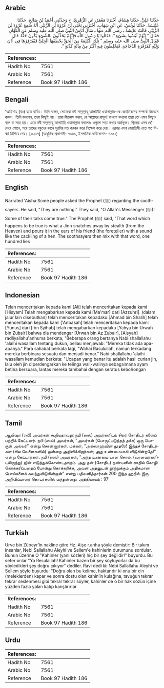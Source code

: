## Arabic


<div dir="rtl" lang="ar" style={{fontSize:'larger',backgroundColor:'#f8f9fa',padding:20}}>
حَدَّثَنَا عَلِيٌّ، حَدَّثَنَا هِشَامٌ، أَخْبَرَنَا مَعْمَرٌ، عَنِ الزُّهْرِيِّ، ح وَحَدَّثَنِي أَحْمَدُ بْنُ صَالِحٍ، حَدَّثَنَا عَنْبَسَةُ، حَدَّثَنَا يُونُسُ، عَنِ ابْنِ شِهَابٍ، أَخْبَرَنِي يَحْيَى بْنُ عُرْوَةَ بْنِ الزُّبَيْرِ، أَنَّهُ سَمِعَ عُرْوَةَ بْنَ الزُّبَيْرِ، قَالَتْ عَائِشَةُ ـ رضى الله عنها ـ سَأَلَ أُنَاسٌ النَّبِيَّ صلى الله عليه وسلم عَنِ الْكُهَّانِ فَقَالَ ‏"‏ إِنَّهُمْ لَيْسُوا بِشَىْءٍ ‏"‏‏.‏ فَقَالُوا يَا رَسُولَ اللَّهِ فَإِنَّهُمْ يُحَدِّثُونَ بِالشَّىْءِ يَكُونُ حَقًّا‏.‏ قَالَ فَقَالَ النَّبِيُّ صلى الله عليه وسلم ‏"‏ تِلْكَ الْكَلِمَةُ مِنَ الْحَقِّ يَخْطَفُهَا الْجِنِّيُّ فَيُقَرْقِرُهَا فِي أُذُنِ وَلِيِّهِ كَقَرْقَرَةِ الدَّجَاجَةِ، فَيَخْلِطُونَ فِيهِ أَكْثَرَ مِنْ مِائَةِ كَذْبَةٍ ‏"‏‏.‏
</div>
<div style={{backgroundColor:'#f8f9fa',padding:20, marginBottom: 10}}><table> <thead> <tr> <th>References:</th> <th></th> </tr> </thead> <tbody><tr><td>Hadith No</td><td>7561</td></tr><tr><td>Arabic No</td><td>7561</td></tr><tr><td>Reference</td><td>Book 97 Hadith 186</td></tr></tbody></table></div>

## Bengali


<div dir="ltr" lang="bn" style={{fontSize:'larger',backgroundColor:'#f8f9fa',padding:20}}>
‘আয়িশাহ (রাঃ) হতে বর্ণিত। তিনি বলেন, লোকেরা নবী সাল্লাল্লাহু আলাইহি ওয়াসাল্লাম-কে জ্যোতিষদের সম্পর্কে জিজ্ঞেস করল। তিনি বললেন, তারা কিছুই নয়। তারা জিজ্ঞেস করল, হে আল্লাহর রাসূল! কখনো কখনো তারা তো এমন কিছুও বলে যা সত্য হয়। এতে নবী সাল্লাল্লাহু আলাইহি ওয়াসাল্লাম বললেনঃ ওগুলো সত্য কথার অর্ন্তভূক্ত। জ্বিনেরা এসব ছোঁ মেরে শোনে, পরে তাদের বন্ধুদের কানে মুরগির মত করকর করে নিক্ষেপ করে দেয়। এরপর এসব জ্যোতিষী এতে শত মিথ্যা মিশিয়ে দেয়। [৩২১৭] (আধুনিক প্রকাশনী- ৭০৪০, ইসলামিক ফাউন্ডেশন- ৭০৫১)
</div>
<div style={{backgroundColor:'#f8f9fa',padding:20, marginBottom: 10}}><table> <thead> <tr> <th>References:</th> <th></th> </tr> </thead> <tbody><tr><td>Hadith No</td><td>7561</td></tr><tr><td>Arabic No</td><td>7561</td></tr><tr><td>Reference</td><td>Book 97 Hadith 186</td></tr></tbody></table></div>

## English


<div dir="ltr" lang="en" style={{fontSize:'larger',backgroundColor:'#f8f9fa',padding:20}}>
Narrated 'Aisha:Some people asked the Prophet (ﷺ) regarding the soothsayers. He said, "They are nothing." They said, "O Allah's Messenger (ﷺ)! Some of their talks come true." The Prophet (ﷺ) said, "That word which happens to be true is what a Jinn snatches away by stealth (from the Heaven) and pours it in the ears of his friend (the foreteller) with a sound like the cackling of a hen. The soothsayers then mix with that word, one hundred lies
</div>
<div style={{backgroundColor:'#f8f9fa',padding:20, marginBottom: 10}}><table> <thead> <tr> <th>References:</th> <th></th> </tr> </thead> <tbody><tr><td>Hadith No</td><td>7561</td></tr><tr><td>Arabic No</td><td>7561</td></tr><tr><td>Reference</td><td>Book 97 Hadith 186</td></tr></tbody></table></div>

## Indonesian


<div dir="ltr" lang="id" style={{fontSize:'larger',backgroundColor:'#f8f9fa',padding:20}}>
Telah menceritakan kepada kami [Ali] telah menceritakan kepada kami [Hisyam] Telah mengabarkan kepada kami [Ma'mar] dari [Azzuhri]. (dalam jalur lain disebutkan) telah menceritakan kepadaku [Ahmad bin Shalih] telah menceritakan kepada kami ['Anbasah] telah menceritakan kepada kami [Yunus] dari [Ibn Syihab] telah mengabarkan kepadaku [Yahya bin Urwah bin Zubair] bahwa dia mendengar [Urwah bin Az Zubair], [Aisyah] radliyallahu'anhuma berkata, "Beberapa orang bertanya Nabi shallallahu 'alaihi wasallam tentang dukun, beliau menjawab: "Mereka tidak ada apa-apanya." Para sahabat berkata lagi, "Wahai Rasulullah, namun terkadang mereka berbicara sesuatu dan menjadi benar." Nabi shallallahu 'alaihi wasallam kemudian berkata: "Ucapan yang benar itu adalah hasil curian jin, lalu oleh jin diperdengarkan ke telinga wali-walinya sebagaimana ayam betina bersuara, lantas mereka tambahai dengan seratus kebohongan
</div>
<div style={{backgroundColor:'#f8f9fa',padding:20, marginBottom: 10}}><table> <thead> <tr> <th>References:</th> <th></th> </tr> </thead> <tbody><tr><td>Hadith No</td><td>7561</td></tr><tr><td>Arabic No</td><td>7561</td></tr><tr><td>Reference</td><td>Book 97 Hadith 186</td></tr></tbody></table></div>

## Tamil


<div dir="ltr" lang="ta" style={{fontSize:'larger',backgroundColor:'#f8f9fa',padding:20}}>
ஆயிஷா (ரலி) அவர்கள் கூறியதாவது: நபி (ஸல்) அவர்களிடம் சிலர் சோதிடர் களைப் பற்றிக் கேட்டனர். நபி (ஸல்) அவர்கள், “அவர்கள் (பொருட்படுத்தத் தக்க) ஒரு பொருள் அல்லர்” என்று சொன்னார்கள். மக்கள், “அல்லாஹ்வின் தூதரே! இந்தச் சோதிடர்கள் (சில வேளைகளில்) ஒன்றை அறிவிக்கிறார்கள்; அது உண்மையாகி விடுகின்றதே!” என்று கேட்டார்கள். நபி (ஸல்) அவர்கள், “அந்த உண்மை யான சொல், (வானவர்களிடமிருந்து) ஜின் எடுத்துக்கொண்டதாகும். அது தன் (சோதிட) நண்பனின் காதில் கோழி கொக்கரிப்பதைப் போன்று கொக்கரிக்க, அவன் அதனுடன் நூற்றுக்கும் அதிகமான பொய்களைக் கலந்துவிடுகின்றான்” என்று பதிலளித்தார்கள்.200 இந்த ஹதீஸ் இரு அறிவிப்பாளர் தொடர்களில் வந்துள்ளது. அத்தியாயம் : 97
</div>
<div style={{backgroundColor:'#f8f9fa',padding:20, marginBottom: 10}}><table> <thead> <tr> <th>References:</th> <th></th> </tr> </thead> <tbody><tr><td>Hadith No</td><td>7561</td></tr><tr><td>Arabic No</td><td>7561</td></tr><tr><td>Reference</td><td>Book 97 Hadith 186</td></tr></tbody></table></div>

## Turkish


<div dir="ltr" lang="tr" style={{fontSize:'larger',backgroundColor:'#f8f9fa',padding:20}}>
Urve bin Zübeyr'in nakline göre Hz. Aişe r.anha şöyle demiştir: Bir takım insanlar, Nebi Sallallahu Aleyhi ve Sellem'e kahinlerin durumunu sordular. Bunun üzerine O "Kahinler (yani sözleri) hiç bir şey değildir!" buyurdu. Bu sefer onlar "Ya Resulallah! Kahinler bazen bir şey söylüyorlar da bu söyledikleri şey doğru çıkıyor" dediler. Ravi dedi ki: Nebi Sallallahu Aleyhi ve Sellem şöyle buyurdu: "Doğru olan bu kelime, haktandır ki onu bir cin (meleklerden) kapar ve sonra dostu olan kahin’in kulağına, tavuğun tekrar tekrar seslenmesi gibi tekrar tekrar söyler, kahinler de o bir hak sözün içine yüzden fazla yalan katıp karıştırırlar
</div>
<div style={{backgroundColor:'#f8f9fa',padding:20, marginBottom: 10}}><table> <thead> <tr> <th>References:</th> <th></th> </tr> </thead> <tbody><tr><td>Hadith No</td><td>7561</td></tr><tr><td>Arabic No</td><td>7561</td></tr><tr><td>Reference</td><td>Book 97 Hadith 186</td></tr></tbody></table></div>

## Urdu


<div dir="rtl" lang="ur" style={{fontSize:'larger',backgroundColor:'#f8f9fa',padding:20}}>

</div>
<div style={{backgroundColor:'#f8f9fa',padding:20, marginBottom: 10}}><table> <thead> <tr> <th>References:</th> <th></th> </tr> </thead> <tbody><tr><td>Hadith No</td><td>7561</td></tr><tr><td>Arabic No</td><td>7561</td></tr><tr><td>Reference</td><td>Book 97 Hadith 186</td></tr></tbody></table></div>